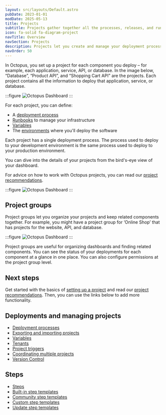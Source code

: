 ```yaml
---
layout: src/layouts/Default.astro
pubDate: 2023-01-01
modDate: 2025-05-13
title: Projects
subtitle: Projects gather together all the processes, releases, and runbooks for an application or service.
icon: fa-solid fa-diagram-project
navTitle: Overview
navSection: Projects
description: Projects let you create and manage your deployment processes, releases, and operations processes.
navOrder: 50
---
```

In Octopus, you set up a project for each component you deploy – for example, each application, service, API, or database. In the image below, “Database”, “Product API”, and “Shopping Cart API” are the projects. Each project contains all the information to deploy that application, service, or database.

:::figure
![Octopus Dashboard](/docs/getting-started/dashboard.png)
:::

For each project, you can define:
- A [deployment process](/docs/projects/deployment-process)
- [Runbooks](/docs/runbooks) to manage your infrastructure
- [Variables](/docs/projects/variables/)
- The [environments](/docs/infrastructure/environments) where you'll deploy the software

Each project has a single deployment process. The process used to deploy to your development environment is the same process used to deploy to your production environment. 

You can dive into the details of your projects from the bird's-eye view of your dashboard.

For advice on how to work with Octopus projects, you can read our [project recommendations](/docs/projects/recommendations). 

:::figure
![Octopus Dashboard](/docs/projects/octopus-projects-list.png)
:::

## Project groups
Project groups let you organize your projects and keep related components together. For example, you might have a project group for ‘Online Shop’ that has projects for the website, API, and database.

:::figure
![Octopus Dashboard](/docs/projects/octopus-project-group.png)
:::

Project groups are useful for organizing dashboards and finding related components. You can see the status of your deployments for each component at a glance in one place. You can also configure permissions at the project group level.

## Next steps
Get started with the basics of [setting up a project](/docs/projects/setting-up-projects) and read our [project recommendations](/docs/projects/recommendations). Then, you can use the links below to add more functionality. 

## Deployments and managing projects
- [Deployment processes](/docs/projects/deployment-process)
- [Exporting and importing projects](/docs/projects/export-import)
- [Variables](/docs/projects/variables)
- [Tenants](/docs/projects/tenants)
- [Project triggers](/docs/projects/project-triggers)
- [Coordinating multiple projects](/docs/projects/coordinating-multiple-projects)
- [Version Control](/docs/projects/version-control)

## Steps
- [Steps](/docs/projects/steps)
- [Built-in step templates](/docs/projects/built-in-step-templates)
- [Community step templates](/docs/projects/community-step-templates)
- [Custom step templates](/docs/projects/custom-step-templates)
- [Update step templates](/docs/projects/updating-step-templates)